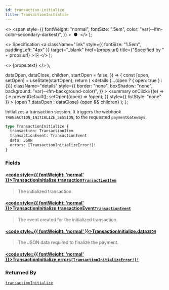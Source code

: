 ```yaml
---
id: transaction-initialize
title: TransactionInitialize
---
```


  <>
    <span
      style={{
        fontWeight: "normal",
        fontSize: ".5em",
        color: "var(--ifm-color-secondary-darkest)",
      }}
    >
      &nbsp;●&nbsp;
    </span>
  </>
);

  <>
    Specification
    <a
      className="link"
      style={{ fontSize: "1.5em", paddingLeft: "4px" }}
      target="\_blank"
      href={props.url}
      title={"Specified by " + props.url}
    >
      ⎘
    </a>
  </>
);

  <>
    <span className={props.class}>{props.text}</span>
  </>
);


  dataOpen,
  dataClose,
  children,
  startOpen = false,
}) => {
  const [open, setOpen] = useState(startOpen);
  return (
    <details
      {...(open ? { open: true } : {})}
      className="details"
      style={{
        border: "none",
        boxShadow: "none",
        background: "var(--ifm-background-color)",
      }}
    >
      <summary
        onClick={(e) => {
          e.preventDefault();
          setOpen((open) => !open);
        }}
        style={{ listStyle: "none" }}
      >
        {open ? dataOpen : dataClose}
      </summary>
      {open && children}
    </details>
  );
};

Initializes a transaction session. It triggers the webhook `TRANSACTION_INITIALIZE_SESSION`, to the requested `paymentGateways`.

<Badge text="Added in Saleor 3.13" class="secondary margin-bottom--sm" />

<FeaturePreview />

```graphql
type TransactionInitialize {
  transaction: TransactionItem
  transactionEvent: TransactionEvent
  data: JSON
  errors: [TransactionInitializeError!]!
}
```

### Fields

#### [<code style={{ fontWeight: 'normal' }}>TransactionInitialize.<b>transaction</b></code>](#)<Bullet />[`TransactionItem`](../../../api-storefront/payments/objects/transaction-item) <Badge class="badge badge--secondary" text="object"/> <Badge class="badge badge--secondary" text="payments"/>

> The initialized transaction.

#### [<code style={{ fontWeight: 'normal' }}>TransactionInitialize.<b>transactionEvent</b></code>](#)<Bullet />[`TransactionEvent`](../../../api-storefront/payments/objects/transaction-event) <Badge class="badge badge--secondary" text="object"/> <Badge class="badge badge--secondary" text="payments"/>

> The event created for the initialized transaction.

#### [<code style={{ fontWeight: 'normal' }}>TransactionInitialize.<b>data</b></code>](#)<Bullet />[`JSON`](../../../api-storefront/miscellaneous/scalars/json) <Badge class="badge badge--secondary" text="scalar"/> <Badge class="badge badge--secondary" text="miscellaneous"/>

> The JSON data required to finalize the payment.

#### [<code style={{ fontWeight: 'normal' }}>TransactionInitialize.<b>errors</b></code>](#)<Bullet />[`[TransactionInitializeError!]!`](../../../api-storefront/payments/objects/transaction-initialize-error) <Badge class="badge badge--secondary" text="non-null"/> <Badge class="badge badge--secondary" text="object"/> <Badge class="badge badge--secondary" text="payments"/>

>

### Returned By

[`transactionInitialize`](../../../api-storefront/payments/mutations/transaction-initialize) <Badge class="badge badge--secondary" text="mutation"/>

